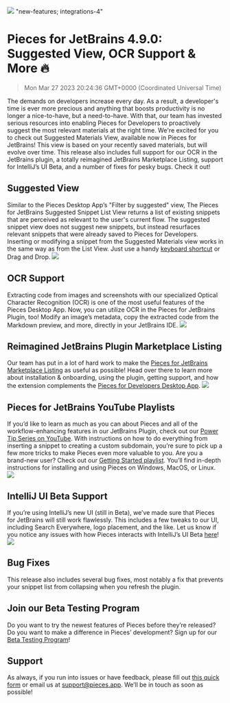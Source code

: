 ![](https://uploads-ssl.webflow.com/6143afec68f555387049efb3/6421fb8220920d068a119be5_jetbrains-490_91b8bf8a1098ba7145bb3ec18e9790d1_2000.jpeg)
"new-features; integrations-4"
# Pieces for JetBrains 4.9.0: Suggested View, OCR Support & More 🔥
> Mon Mar 27 2023 20:24:36 GMT+0000 (Coordinated Universal Time)

The demands on developers increase every day. As a result, a developer's time is  ever more precious and anything that boosts productivity is no longer a nice-to-have, but a need-to-have. With that, our team has invested serious resources into enabling Pieces for Developers to proactively suggest the most relevant materials at the right time.
We're excited for you to check out Suggested Materials View, available now in Pieces for JetBrains! This view is based on your recently saved materials, but will evolve over time.
This release also includes full support for our OCR in the JetBrains plugin, a totally reimagined JetBrains Marketplace Listing, support for IntelliJ’s UI Beta, and a number of fixes for pesky bugs. Check it out!

## Suggested View
Similar to the Pieces Desktop App’s &quot;Filter by suggested&quot; view, The Pieces for JetBrains Suggested Snippet List View returns a list of existing snippets that are perceived as relevant to the user's current flow.
The suggested snippet view does not suggest new snippets, but instead resurfaces relevant snippets that were already saved to Pieces for Developers.
Inserting or modifying a snippet from the Suggested Materials view works in the same way as from the List View. Just use a handy <a href="https://zeep.pieces.cloud/?p=f71c48b7ff" target="_blank" rel="noopener noreferrer">keyboard shortcut</a> or Drag and Drop.
![](https://uploads-ssl.webflow.com/6143afec68f555387049efb3/63f7874d8a8fba4003928e4d_screenshot-2023-02-15-at-110625-am_5d874765f1771d6f9dfd568598c6bc95_800.jpeg)

## OCR Support
Extracting code from images and screenshots with our specialized Optical Character Recognition (OCR) is one of the most useful features of the Pieces Desktop App. Now, you can utilize OCR in the Pieces for JetBrains Plugin, too! Modify an image’s metadata, copy the extracted code from the Markdown preview, and more, directly in your JetBrains IDE.
![](https://uploads-ssl.webflow.com/6143afec68f555387049efb3/63f7874d8a8fba6bfc928e8a_ocr-jetbrains-4_77439f5e7abe511a9fff390981f79104.gif)

## Reimagined JetBrains Plugin Marketplace Listing
Our team has put in a lot of hard work to make the <a href="https://plugins.jetbrains.com/plugin/17328-pieces--save-search-share--reuse-code-snippets" target="_blank" rel="noopener noreferrer">Pieces for JetBrains Marketplace Listing</a> as useful as possible! Head over there to learn more about installation & onboarding, using the plugin, getting support, and how the extension complements the <a href="https://code.pieces.app/install" target="_blank" rel="noopener noreferrer">Pieces for Developers Desktop App</a>.
![](https://uploads-ssl.webflow.com/6143afec68f555387049efb3/63f7874d8a8fbacdbe928e73_screenshot-2023-02-23-at-94520-am_9aef134cabcc94134b194e5027054b1d_800.jpeg)

## Pieces for JetBrains YouTube Playlists
If you’d like to learn as much as you can about Pieces and all of the workflow-enhancing features in our JetBrains Plugin, check out our <a href="https://www.youtube.com/playlist?list=PL3ufX1Aqkp150VurLhONhGBehFM2BBjvN" target="_blank" rel="noopener noreferrer">Power Tip Series on YouTube</a>. With instructions on how to do everything from inserting a snippet to creating a custom subdomain, you’re sure to pick up a few more tricks to make Pieces even more valuable to you. 
Are you a brand-new user? Check out our <a href="https://www.youtube.com/watch?v=C8S3URf7MLE&list=PL3ufX1Aqkp14PsWVRePsm1KMLAdarikWC" target="_blank" rel="noopener noreferrer">Getting Started playlist</a>. You’ll find in-depth instructions for installing and using Pieces on Windows, MacOS, or Linux.
![](https://uploads-ssl.webflow.com/6143afec68f555387049efb3/63f787f8b6eea56f2d2047ea_group-10_2197e290f03ebf73b49319182b66ba43_800.jpeg)

## IntelliJ UI Beta Support
If you’re using IntelliJ’s new UI (still in Beta), we’ve made sure that Pieces for JetBrains will still work flawlessly. This includes a few tweaks to our UI, including Search Everywhere, logo placement, and the like. Let us know if you notice any issues with how Pieces interacts with IntelliJ’s UI Beta <a href="https://getpieces.typeform.com/to/mCjBSIjF" target="_blank" rel="noopener noreferrer">here</a>!
![](https://uploads-ssl.webflow.com/6143afec68f555387049efb3/63f7874d8a8fba7301928e4e_new-ui_b20a5297019c78db916498846910bc90_800.jpeg)

## Bug Fixes
This release also includes several bug fixes, most notably a fix that prevents your snippet list from collapsing when you refresh the plugin.

## Join our Beta Testing Program
Do you want to try the newest features of Pieces before they’re released? Do you want to make a difference in Pieces’ development? Sign up for our <a href="https://getpieces.typeform.com/to/XGGlUqEI" target="_blank" rel="noopener noreferrer">Beta Testing Program</a>!

## Support
As always, if you run into issues or have feedback, please fill out <a href="https://getpieces.typeform.com/to/mCjBSIjF" target="_blank" rel="noopener noreferrer">this quick form</a> or email us at <a href="mailto:support@pieces.app" target="_blank" rel="noopener noreferrer">support@pieces.app</a>. We’ll be in touch as soon as possible!
